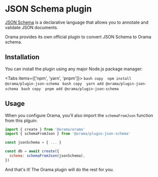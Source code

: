 
# JSON Schema plugin

[JSON Schema](https://json-schema.org/) is a declarative language that allows you to annotate and validate JSON documents.

Orama provides its own official plugin to convert JSON Schema to Orama schema.

## Installation

You can install the plugin using any major Node.js package manager:

<Tabs items={['npm', 'yarn', 'pnpm']}>
  <Tab>
    ```bash copy 
    npm install @orama/plugin-json-schema
    ```
  </Tab>
  <Tab>
    ```bash copy 
    yarn add @orama/plugin-json-schema
    ```
  </Tab>
  <Tab>
    ```bash copy 
    pnpm add @orama/plugin-json-schema
    ```
  </Tab>
</Tabs>


## Usage

When you configure Orama, you'll also import the `schemaFromJson` function from this plguin:

```js
import { create } from '@orama/orama'
import { schemaFromJson } from '@orama/plugin-json-schema'

const jsonSchema = { ... }

const db = await create({
  schema: schemaFromJson(jsonSchema),
})
```

And that's it! The Orama plugin will do the rest for you.